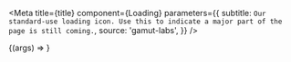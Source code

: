 

<Meta
  title={title}
  component={Loading}
  parameters={{
    subtitle: `Our standard-use loading icon. Use this to indicate a major part of the page is
still coming.`,
    source: 'gamut-labs',
  }}
/>

<Canvas withSource="open">
  <Story name="Loading">{(args) => <Loading />}</Story>
</Canvas>

<PropsTable story="Loading" />
